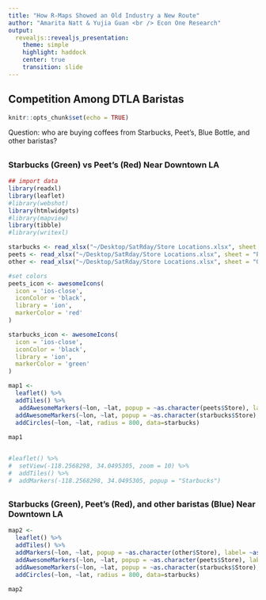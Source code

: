 ```yaml
---
title: "How R-Maps Showed an Old Industry a New Route"
author: "Amarita Natt & Yujia Guan <br /> Econ One Research"
output: 
  revealjs::revealjs_presentation: 
    theme: simple
    highlight: haddock
    center: true
    transition: slide
---
```



## Competition Among DTLA Baristas
```r
knitr::opts_chunk$set(echo = TRUE)
```
<style>
.reveal section img { background:none; border:none; box-shadow:none; }
</style>

Question: who are buying coffees from Starbucks, Peet's, Blue Bottle, and other baristas?

## 
### Starbucks (Green) vs Peet's (Red) Near Downtown LA
```r
## import data
library(readxl)
library(leaflet)
#library(webshot)
library(htmlwidgets)
#library(mapview)
library(tibble)
#library(writexl)

starbucks <- read_xlsx("~/Desktop/SatRday/Store Locations.xlsx", sheet = "Starbucks")
peets <- read_xlsx("~/Desktop/SatRday/Store Locations.xlsx", sheet = "Peets")
other <- read_xlsx("~/Desktop/SatRday/Store Locations.xlsx", sheet = "Other")

#set colors
peets_icon <- awesomeIcons(
  icon = 'ios-close',
  iconColor = 'black',
  library = 'ion',
  markerColor = 'red' 
)

starbucks_icon <- awesomeIcons(
  icon = 'ios-close',
  iconColor = 'black',
  library = 'ion',
  markerColor = 'green' 
)
```


```r
map1 <- 
  leaflet() %>% 
  addTiles() %>%
   addAwesomeMarkers(~lon, ~lat, popup = ~as.character(peets$Store), label= ~as.character(peets$Store), icon = peets_icon, data=peets) %>%
  addAwesomeMarkers(~lon, ~lat, popup = ~as.character(starbucks$Store), label= ~as.character(starbucks$Store), icon = starbucks_icon, data=starbucks) %>%
  addCircles(~lon, ~lat, radius = 800, data=starbucks)
  
map1


#leaflet() %>%
#  setView(-118.2568298, 34.0495305, zoom = 10) %>% 
#  addTiles() %>%
#  addMarkers(-118.2568298, 34.0495305, popup = "Starbucks")

```

## 
### Starbucks (Green), Peet's (Red), and other baristas (Blue) Near Downtown LA

```r
  
map2 <- 
  leaflet() %>% 
  addTiles() %>%
  addMarkers(~lon, ~lat, popup = ~as.character(other$Store), label= ~as.character(other$Store), data=other) %>%
  addAwesomeMarkers(~lon, ~lat, popup = ~as.character(peets$Store), label= ~as.character(peets$Store), icon = peets_icon, data=peets) %>%
  addAwesomeMarkers(~lon, ~lat, popup = ~as.character(starbucks$Store), label= ~as.character(starbucks$Store), icon = starbucks_icon, data=starbucks) %>%
  addCircles(~lon, ~lat, radius = 800, data=starbucks)
  
map2

```

